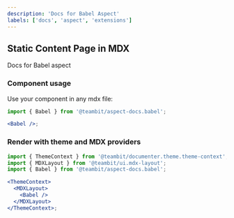 ```yaml
---
description: 'Docs for Babel Aspect'
labels: ['docs', 'aspect', 'extensions']
---
```



## Static Content Page in MDX

Docs for Babel aspect

### Component usage

Use your component in any mdx file:

```jsx
import { Babel } from '@teambit/aspect-docs.babel';

<Babel />;
```

### Render with theme and MDX providers

```jsx
import { ThemeContext } from '@teambit/documenter.theme.theme-context';
import { MDXLayout } from '@teambit/ui.mdx-layout';
import { Babel } from '@teambit/aspect-docs.babel';

<ThemeContext>
  <MDXLayout>
    <Babel />
  </MDXLayout>
</ThemeContext>;
```
